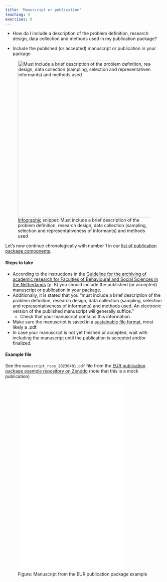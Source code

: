 ```yaml
---
title: 'Manuscript or publication'
teaching: 5
exercises: 0
---
```


::: questions
-   How do I include a description of the problem definition, research design, data collection and methods used in my publication package?
:::

::: objectives
-   Include the published (or accepted) manuscript or publication in your package

:::

![[Infographic](https://doi.org/10.5281/zenodo.7575566){target="_blank"} snippet: Must include a brief description of the problem definition, research design, data collection (sampling, selection and representativeness of informants) and methods used](fig/01_manuscript.png){width="500" alt="Must include a brief description of the problem definition, research design, data collection (sampling, selection and representativeness of informants) and methods used"}

Let's now continue chronologically with number 1 in our [list of publication package components](introduction.Rmd##the-contents-of-a-publication-package).

::: checklist
#### Steps to take

-   According to the instructions in the [Guideline for the archiving of academic research for Faculties of Behavioural and Social Sciences in the Netherlands](https://doi.org/10.5281/zenodo.7583831){target="_blank"} (p. 8) you should include the published (or accepted) manuscript or publication in your package.
-   Additionally, it is stated that you "must include a brief description of the problem definition, research design, data collection (sampling, selection and representativeness of informants) and methods used. An electronic version of the published manuscript will generally suffice."
    -   Check that your manuscript contains this information.
-   Make sure the manuscript is saved in a [sustainable file format](https://dans.knaw.nl/en/file-formats/){target="_blank"}, most likely a .pdf.
-   In case your manuscript is not yet finished or accepted, wait with including the manuscript until the publication is accepted and/or finalized.

:::

::: callout
#### Example file

See the `manuscript_rsos_20230401.pdf` file from the [EUR publication package example repository on Zenodo](https://doi.org/10.5281/zenodo.7956600){target="_blank"} (note that this is a mock publication)

![Figure: Manuscript from the EUR publication package example](files/manuscript_rsos_20230401.pdf){width="80%" height="600" alt="Manuscript from the EUR publication package example"}

:::
